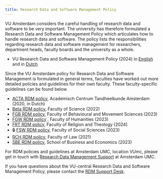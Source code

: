 ```yaml
---
title: Research Data and Software Management Policy
---
```

VU Amsterdam considers the careful handling of research data and software to be very important. The university has therefore formulated a Research Data and Software Management Policy which articulates how to handle research data and software. The policy lists the responsibilities regarding research data and software management for researchers, department heads, faculty boards and the university as a whole.

* VU Research Data and Software Management Policy (2024) in [English](../public/policies-regulations/RDSM-policy-VU-EN-v3.0.pdf) and in [Dutch](../public/policies-regulations/RDSM-policy-VU-NL-v3.0.pdf)

Since the VU Amsterdam policy for Research Data and Software Management is formulated in general terms, faculties have worked out more detailed policies and guidelines for their own faculty. These faculty-specific guidelines can be found below.

* [ACTA RDM policy](../public/policies-regulations/ACTA-RDM-policy-2020.pdf), Academisch Centrum Tandheelkunde Amsterdam (2020, in Dutch)
* [Beta RDM policy](../public/policies-regulations/BETA-RDM-policy-2022.pdf), Faculty of Science (2022)
* [FGB RDM policy](../public/policies-regulations/public/policies-regulations/FGB-RDM-policy-2023.pdf), Faculty of Behavioural and Movement Sciences (2023)
* [FGW RDM policy](../public/policies-regulations/FGW-RDM-policy-2023.pdf) , Faculty of Humanities (2023)
* [FRT RDM policy](../public/policies-regulations/FRT-RDM-policy-2024.pdf), Faculty of Religion and Theology (2024)
* 🔒 [FSW RDM policy](https://vu.nl/en/employee/social-sciences-getting-started/fss-guidelines-for-data-management), Faculty of Social Sciences (2023)
* [RCH RDM policy](../public/policies-regulations/RCH-RDM-policy-2021.pdf), Faculty of Law (2021)
* [SBE RDM policy](../public/policies-regulations/SBE-RDM-policy-2023.pdf), School of Business and Economics (2023)

For RDM policies and guidelines at Amsterdam UMC, location VUmc, please get in touch with [Research Data Management Support](https://www.amsterdamumc.org/en/research/support/services-facilities/data-management/contact.htm) at Amsterdam UMC.

If you have questions about the VU-central Research Data and Software Management Policy, please contact the [RDM Support Desk](mailto:rdm@vu.nl).
